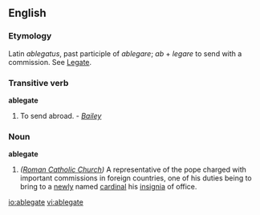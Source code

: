 ==English==
===Etymology===
Latin ''ablegatus'', past participle of ''ablegare''; ''ab'' + ''legare'' to send with a commission. See [[Legate]].

===Transitive verb===
'''ablegate'''
#{{obsolete}} To send abroad.  - ''[[Bailey]]''

===Noun===
'''ablegate'''
#''([[Roman Catholic Church]])'' A representative of the pope charged with important commissions in foreign countries, one of his duties being to bring to a [[newly]] named [[cardinal]] his [[insignia]] of office.

[[io:ablegate]]
[[vi:ablegate]]